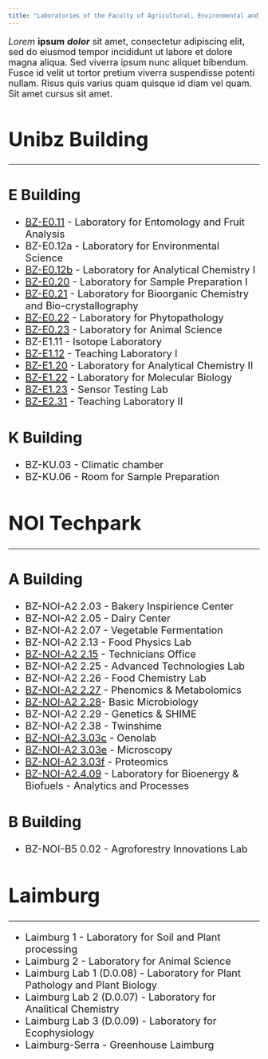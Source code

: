 ```yaml
---
title: "Laboratories of the Faculty of Agricultural, Environmental and Food Sciences"
---
```


::: {style="font-size:18px;"}

*Lorem* **ipsum** ***dolor*** sit amet, consectetur adipiscing elit, sed do eiusmod tempor incididunt ut labore et dolore magna aliqua. Sed viverra ipsum nunc aliquet bibendum. Fusce id velit ut tortor pretium viverra suspendisse potenti nullam. Risus quis varius quam quisque id diam vel quam. Sit amet cursus sit amet.

:::

::: {style="font-size:20px;"}

# Unibz Building

----

## E Building

- [BZ-E0.11](BZ_E011.qmd) - Laboratory for Entomology and Fruit Analysis
- BZ-E0.12a - Laboratory for Environmental Science
- [BZ-E0.12b](BZ_E012b.qmd) - Laboratory for Analytical Chemistry I
- [BZ-E0.20](BZ_E020.qmd) - Laboratory for Sample Preparation I
- [BZ-E0.21](BZ_E021.qmd) - Laboratory for Bioorganic Chemistry and Bio-crystallography
- [BZ-E0.22](BZ_E022.qmd) - Laboratory for Phytopathology
- [BZ-E0.23](BZ_E023.qmd) - Laboratory for Animal Science
- BZ-E1.11 - Isotope Laboratory
- [BZ-E1.12](BZ_E112.qmd) - Teaching Laboratory I
- [BZ-E1.20](BZ_E120.qmd) - Laboratory for Analytical Chemistry II
- [BZ-E1.22](BZ_E122.qmd) - Laboratory for Molecular Biology
- [BZ-E1.23](BZ_E123.qmd) - Sensor Testing Lab
- [BZ-E2.31](BZ_E231.qmd) - Teaching Laboratory II

## K Building

- BZ-KU.03 - Climatic chamber
- BZ-KU.06 - Room for Sample Preparation

# NOI Techpark

----

## A Building

- BZ-NOI-A2 2.03 - Bakery Inspirience Center
- BZ-NOI-A2 2.05 - Dairy Center
- BZ-NOI-A2 2.07 - Vegetable Fermentation
- BZ-NOI-A2 2.13 - Food Physics Lab
- [BZ-NOI-A2 2.15](BZ_A2215.qmd) - Technicians Office
- BZ-NOI-A2 2.25 - Advanced Technologies Lab
- BZ-NOI-A2 2.26 - Food Chemistry Lab
- [BZ-NOI-A2 2.27](BZ_A2227.qmd) - Phenomics & Metabolomics
- [BZ-NOI-A2 2.28](BZ_A2228.qmd)- Basic Microbiology
- BZ-NOI-A2 2.29 - Genetics & SHIME
- BZ-NOI-A2 2.38 - Twinshime
- [BZ-NOI-A2.3.03c](BZ_A2303c.qmd) - Oenolab
- [BZ-NOI-A2 3.03e](BZ_A2303e.qmd) - Microscopy
- [BZ-NOI-A2 3.03f](BZ_A2303f.qmd) - Proteomics
- [BZ-NOI-A2.4.09](BZ_A2409.qmd) - Laboratory for Bioenergy & Biofuels - Analytics and Processes

## B Building

- BZ-NOI-B5 0.02 - Agroforestry Innovations Lab

# Laimburg

----

- Laimburg 1 - Laboratory for Soil and Plant processing
- Laimburg 2 - Laboratory for Animal Science 
- Laimburg Lab 1 (D.0.08) - Laboratory for Plant Pathology and Plant Biology
- Laimburg Lab 2 (D.0.07) - Laboratory for Analitical Chemistry
- Laimburg Lab 3 (D.0.09) - Laboratory for Ecophysiology
- Laimburg-Serra - Greenhouse Laimburg

:::